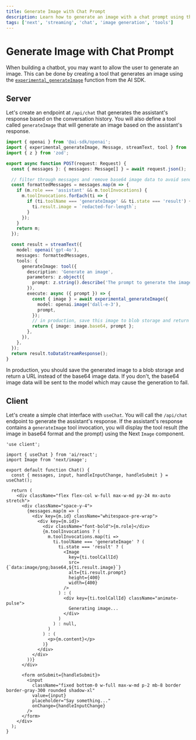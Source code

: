```yaml
---
title: Generate Image with Chat Prompt
description: Learn how to generate an image with a chat prompt using the AI SDK and Next.js
tags: ['next', 'streaming', 'chat', 'image generation', 'tools']
---
```


# Generate Image with Chat Prompt

When building a chatbot, you may want to allow the user to generate an image. This can be done by creating a tool that generates an image using the [`experimental_generateImage`](/docs/reference/ai-sdk-core/generate-image#generateimage) function from the AI SDK.

## Server

Let's create an endpoint at `/api/chat` that generates the assistant's response based on the conversation history. You will also define a tool called `generateImage` that will generate an image based on the assistant's response.

```typescript filename='app/api/chat/route.ts'
import { openai } from '@ai-sdk/openai';
import { experimental_generateImage, Message, streamText, tool } from 'ai';
import { z } from 'zod';

export async function POST(request: Request) {
  const { messages }: { messages: Message[] } = await request.json();

  // filter through messages and remove base64 image data to avoid sending to the model
  const formattedMessages = messages.map(m => {
    if (m.role === 'assistant' && m.toolInvocations) {
      m.toolInvocations.forEach(ti => {
        if (ti.toolName === 'generateImage' && ti.state === 'result') {
          ti.result.image = `redacted-for-length`;
        }
      });
    }
    return m;
  });

  const result = streamText({
    model: openai('gpt-4o'),
    messages: formattedMessages,
    tools: {
      generateImage: tool({
        description: 'Generate an image',
        parameters: z.object({
          prompt: z.string().describe('The prompt to generate the image from'),
        }),
        execute: async ({ prompt }) => {
          const { image } = await experimental_generateImage({
            model: openai.image('dall-e-3'),
            prompt,
          });
          // in production, save this image to blob storage and return a URL
          return { image: image.base64, prompt };
        },
      }),
    },
  });
  return result.toDataStreamResponse();
}
```

<Note>
  In production, you should save the generated image to a blob storage and
  return a URL instead of the base64 image data. If you don't, the base64 image
  data will be sent to the model which may cause the generation to fail.
</Note>

## Client

Let's create a simple chat interface with `useChat`. You will call the `/api/chat` endpoint to generate the assistant's response. If the assistant's response contains a `generateImage` tool invocation, you will display the tool result (the image in base64 format and the prompt) using the Next `Image` component.

```tsx filename='app/page.tsx'
'use client';

import { useChat } from 'ai/react';
import Image from 'next/image';

export default function Chat() {
  const { messages, input, handleInputChange, handleSubmit } = useChat();

  return (
    <div className="flex flex-col w-full max-w-md py-24 mx-auto stretch">
      <div className="space-y-4">
        {messages.map(m => (
          <div key={m.id} className="whitespace-pre-wrap">
            <div key={m.id}>
              <div className="font-bold">{m.role}</div>
              {m.toolInvocations ? (
                m.toolInvocations.map(ti =>
                  ti.toolName === 'generateImage' ? (
                    ti.state === 'result' ? (
                      <Image
                        key={ti.toolCallId}
                        src={`data:image/png;base64,${ti.result.image}`}
                        alt={ti.result.prompt}
                        height={400}
                        width={400}
                      />
                    ) : (
                      <div key={ti.toolCallId} className="animate-pulse">
                        Generating image...
                      </div>
                    )
                  ) : null,
                )
              ) : (
                <p>{m.content}</p>
              )}
            </div>
          </div>
        ))}
      </div>

      <form onSubmit={handleSubmit}>
        <input
          className="fixed bottom-0 w-full max-w-md p-2 mb-8 border border-gray-300 rounded shadow-xl"
          value={input}
          placeholder="Say something..."
          onChange={handleInputChange}
        />
      </form>
    </div>
  );
}
```
